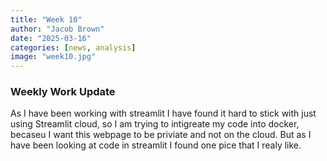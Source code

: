 ```yaml
---
title: "Week 10"
author: "Jacob Brown"
date: "2025-03-16"
categories: [news, analysis]
image: "week10.jpg"
---
```


### Weekly Work Update

As I have been working with streamlit I have found it hard to stick with just using Streamlit cloud, so I am trying to intigreate my code into docker, becaseu I want this webpage to be priviate and not on the cloud. But as I have been looking at code in streamlit I found one pice that I realy like.  